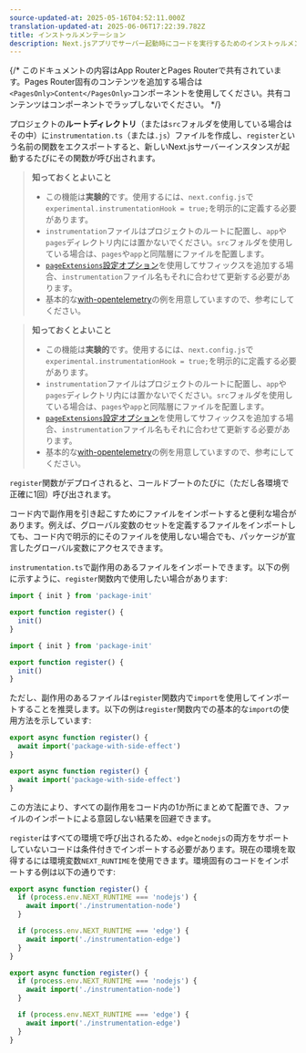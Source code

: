 ```yaml
---
source-updated-at: 2025-05-16T04:52:11.000Z
translation-updated-at: 2025-06-06T17:22:39.782Z
title: インストゥルメンテーション
description: Next.jsアプリでサーバー起動時にコードを実行するためのインストゥルメンテーションの使用方法を学びます
---
```


{/* このドキュメントの内容はApp RouterとPages Routerで共有されています。Pages Router固有のコンテンツを追加する場合は`<PagesOnly>Content</PagesOnly>`コンポーネントを使用してください。共有コンテンツはコンポーネントでラップしないでください。 */}

プロジェクトの**ルートディレクトリ**（または`src`フォルダを使用している場合はその中）に`instrumentation.ts`（または`.js`）ファイルを作成し、`register`という名前の関数をエクスポートすると、新しいNext.jsサーバーインスタンスが起動するたびにその関数が呼び出されます。

<AppOnly>

> **知っておくとよいこと**
>
> - この機能は**実験的**です。使用するには、`next.config.js`で`experimental.instrumentationHook = true;`を明示的に定義する必要があります。
> - `instrumentation`ファイルはプロジェクトのルートに配置し、`app`や`pages`ディレクトリ内には置かないでください。`src`フォルダを使用している場合は、`pages`や`app`と同階層にファイルを配置します。
> - [`pageExtensions`設定オプション](/docs/app/api-reference/next-config-js/pageExtensions)を使用してサフィックスを追加する場合、`instrumentation`ファイル名もそれに合わせて更新する必要があります。
> - 基本的な[with-opentelemetry](https://github.com/vercel/next.js/tree/canary/examples/with-opentelemetry)の例を用意していますので、参考にしてください。

</AppOnly>

<PagesOnly>

> **知っておくとよいこと**
>
> - この機能は**実験的**です。使用するには、`next.config.js`で`experimental.instrumentationHook = true;`を明示的に定義する必要があります。
> - `instrumentation`ファイルはプロジェクトのルートに配置し、`app`や`pages`ディレクトリ内には置かないでください。`src`フォルダを使用している場合は、`pages`や`app`と同階層にファイルを配置します。
> - [`pageExtensions`設定オプション](/docs/pages/api-reference/next-config-js/pageExtensions)を使用してサフィックスを追加する場合、`instrumentation`ファイル名もそれに合わせて更新する必要があります。
> - 基本的な[with-opentelemetry](https://github.com/vercel/next.js/tree/canary/examples/with-opentelemetry)の例を用意していますので、参考にしてください。

</PagesOnly>

`register`関数がデプロイされると、コールドブートのたびに（ただし各環境で正確に1回）呼び出されます。

コード内で副作用を引き起こすためにファイルをインポートすると便利な場合があります。例えば、グローバル変数のセットを定義するファイルをインポートしても、コード内で明示的にそのファイルを使用しない場合でも、パッケージが宣言したグローバル変数にアクセスできます。

`instrumentation.ts`で副作用のあるファイルをインポートできます。以下の例に示すように、`register`関数内で使用したい場合があります:

```ts filename="your-project/instrumentation.ts" switcher
import { init } from 'package-init'

export function register() {
  init()
}
```

```js filename="your-project/instrumentation.js" switcher
import { init } from 'package-init'

export function register() {
  init()
}
```

ただし、副作用のあるファイルは`register`関数内で`import`を使用してインポートすることを推奨します。以下の例は`register`関数内での基本的な`import`の使用方法を示しています:

```ts filename="your-project/instrumentation.ts" switcher
export async function register() {
  await import('package-with-side-effect')
}
```

```js filename="your-project/instrumentation.js" switcher
export async function register() {
  await import('package-with-side-effect')
}
```

この方法により、すべての副作用をコード内の1か所にまとめて配置でき、ファイルのインポートによる意図しない結果を回避できます。

`register`はすべての環境で呼び出されるため、`edge`と`nodejs`の両方をサポートしていないコードは条件付きでインポートする必要があります。現在の環境を取得するには環境変数`NEXT_RUNTIME`を使用できます。環境固有のコードをインポートする例は以下の通りです:

```ts filename="your-project/instrumentation.ts" switcher
export async function register() {
  if (process.env.NEXT_RUNTIME === 'nodejs') {
    await import('./instrumentation-node')
  }

  if (process.env.NEXT_RUNTIME === 'edge') {
    await import('./instrumentation-edge')
  }
}
```

```js filename="your-project/instrumentation.js" switcher
export async function register() {
  if (process.env.NEXT_RUNTIME === 'nodejs') {
    await import('./instrumentation-node')
  }

  if (process.env.NEXT_RUNTIME === 'edge') {
    await import('./instrumentation-edge')
  }
}
```